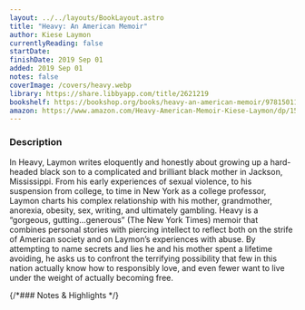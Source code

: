 ```yaml
---
layout: ../../layouts/BookLayout.astro
title: "Heavy: An American Memoir"
author: Kiese Laymon
currentlyReading: false
startDate: 
finishDate: 2019 Sep 01
added: 2019 Sep 01
notes: false
coverImage: /covers/heavy.webp
library: https://share.libbyapp.com/title/2621219
bookshelf: https://bookshop.org/books/heavy-an-american-memoir/9781501125669
amazon: https://www.amazon.com/Heavy-American-Memoir-Kiese-Laymon/dp/1501125656
---
```


<ReadingTime
  startDate  = {frontmatter.startDate}
  finishDate = {frontmatter.finishDate}
/>

### Description
In Heavy, Laymon writes eloquently and honestly about growing up a hard-headed black son to a complicated and brilliant black mother in Jackson, Mississippi. From his early experiences of sexual violence, to his suspension from college, to time in New York as a college professor, Laymon charts his complex relationship with his mother, grandmother, anorexia, obesity, sex, writing, and ultimately gambling. Heavy is a “gorgeous, gutting...generous” (The New York Times) memoir that combines personal stories with piercing intellect to reflect both on the strife of American society and on Laymon’s experiences with abuse. By attempting to name secrets and lies he and his mother spent a lifetime avoiding, he asks us to confront the terrifying possibility that few in this nation actually know how to responsibly love, and even fewer want to live under the weight of actually becoming free.

{/*### Notes & Highlights */}

<BuyBook
  library   = {frontmatter.library}
  bookshelf = {frontmatter.bookshelf}
  amazon    = {frontmatter.amazon}
/>
